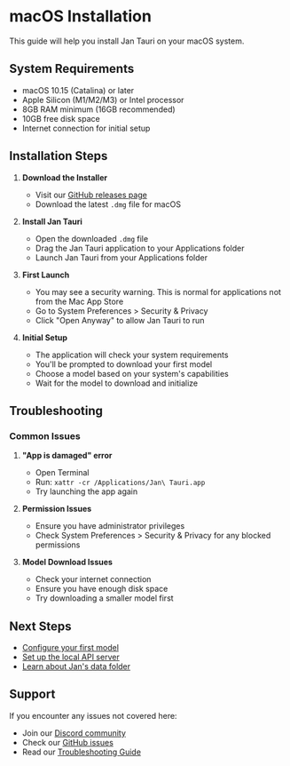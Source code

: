 # macOS Installation

This guide will help you install Jan Tauri on your macOS system.

## System Requirements

- macOS 10.15 (Catalina) or later
- Apple Silicon (M1/M2/M3) or Intel processor
- 8GB RAM minimum (16GB recommended)
- 10GB free disk space
- Internet connection for initial setup

## Installation Steps

1. **Download the Installer**
   - Visit our [GitHub releases page](https://github.com/menloresearch/jan/releases)
   - Download the latest `.dmg` file for macOS

2. **Install Jan Tauri**
   - Open the downloaded `.dmg` file
   - Drag the Jan Tauri application to your Applications folder
   - Launch Jan Tauri from your Applications folder

3. **First Launch**
   - You may see a security warning. This is normal for applications not from the Mac App Store
   - Go to System Preferences > Security & Privacy
   - Click "Open Anyway" to allow Jan Tauri to run

4. **Initial Setup**
   - The application will check your system requirements
   - You'll be prompted to download your first model
   - Choose a model based on your system's capabilities
   - Wait for the model to download and initialize

## Troubleshooting

### Common Issues

1. **"App is damaged" error**
   - Open Terminal
   - Run: `xattr -cr /Applications/Jan\ Tauri.app`
   - Try launching the app again

2. **Permission Issues**
   - Ensure you have administrator privileges
   - Check System Preferences > Security & Privacy for any blocked permissions

3. **Model Download Issues**
   - Check your internet connection
   - Ensure you have enough disk space
   - Try downloading a smaller model first

## Next Steps

- [Configure your first model](/docs/tauri/model-management)
- [Set up the local API server](/docs/tauri/local-api)
- [Learn about Jan's data folder](/docs/tauri/data-folder)

## Support

If you encounter any issues not covered here:

- Join our [Discord community](https://discord.com/invite/FTk2MvZwJH)
- Check our [GitHub issues](https://github.com/menloresearch/jan/issues)
- Read our [Troubleshooting Guide](/docs/tauri/troubleshooting) 